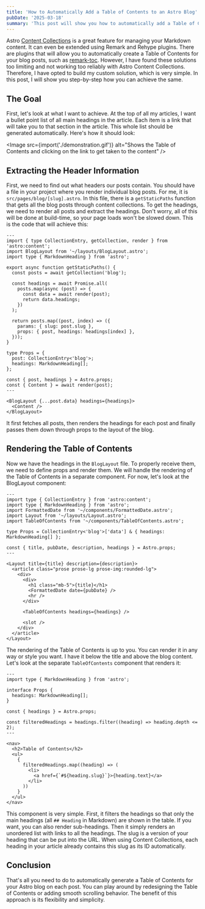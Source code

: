 ```yaml
---
title: 'How to Automatically Add a Table of Contents to an Astro Blog'
pubDate: '2025-03-18'
summary: 'This post will show you how to automatically add a Table of Contents to an Astro blog that uses the Content Collections feature.'
---
```



Astro [Content Collections](https://docs.astro.build/en/guides/content-collections/) is a great feature for managing your Markdown content. It can even be extended using Remark and Rehype plugins. There are plugins that will allow you to automatically create a Table of Contents for your blog posts, such as [remark-toc](https://github.com/remarkjs/remark-toc). However, I have found these solutions too limiting and not working too reliably with Astro Content Collections. Therefore, I have opted to build my custom solution, which is very simple. In this post, I will show you step-by-step how you can achieve the same.

## The Goal

First, let's look at what I want to achieve. At the top of all my articles, I want a bullet point list of all main headings in the article. Each item is a link that will take you to that section in the article. This whole list should be generated automatically. Here's how it should look:

<Image src={import('./demonstration.gif')} alt="Shows the Table of Contents and clicking on the link to get taken to the content" />

## Extracting the Header Information

First, we need to find out what headers our posts contain. You should have a file in your project where you render individual blog posts. For me, it is `src/pages/blog/[slug].astro`. In this file, there is a `getStaticPaths` function that gets all the blog posts through content collections. To get the headings, we need to render all posts and extract the headings. Don't worry, all of this will be done at build-time, so your page loads won't be slowed down. This is the code that will achieve this:

```astro
---
import { type CollectionEntry, getCollection, render } from 'astro:content';
import BlogLayout from '~/layouts/BlogLayout.astro';
import type { MarkdownHeading } from 'astro';

export async function getStaticPaths() {
  const posts = await getCollection('blog');

  const headings = await Promise.all(
    posts.map(async (post) => {
      const data = await render(post);
      return data.headings;
    })
  );

  return posts.map((post, index) => ({
    params: { slug: post.slug },
    props: { post, headings: headings[index] },
  }));
}

type Props = {
  post: CollectionEntry<'blog'>;
  headings: MarkdownHeading[];
};

const { post, headings } = Astro.props;
const { Content } = await render(post);
---

<BlogLayout {...post.data} headings={headings}>
  <Content />
</BlogLayout>
```

It first fetches all posts, then renders the headings for each post and finally passes them down through props to the layout of the blog.

## Rendering the Table of Contents

Now we have the headings in the `BlogLayout` file. To properly receive them, we need to define props and render them. We will handle the rendering of the Table of Contents in a separate component. For now, let's look at the BlogLayout component:

```astro
---
import type { CollectionEntry } from 'astro:content';
import type { MarkdownHeading } from 'astro';
import FormattedDate from '~/components/FormattedDate.astro';
import Layout from '~/layouts/Layout.astro';
import TableOfContents from '~/components/TableOfContents.astro';

type Props = CollectionEntry<'blog'>['data'] & { headings: MarkdownHeading[] };

const { title, pubDate, description, headings } = Astro.props;
---

<Layout title={title} description={description}>
  <article class="prose prose-lg prose-img:rounded-lg">
    <div>
      <div>
        <h1 class="mb-5">{title}</h1>
        <FormattedDate date={pubDate} />
        <hr />
      </div>

      <TableOfContents headings={headings} />

      <slot />
    </div>
  </article>
</Layout>
```

The rendering of the Table of Contents is up to you. You can render it in any way or style you want. I have it below the title and above the blog content. Let's look at the separate `TableOfContents` component that renders it:

```astro
---
import type { MarkdownHeading } from 'astro';

interface Props {
  headings: MarkdownHeading[];
}

const { headings } = Astro.props;

const filteredHeadings = headings.filter((heading) => heading.depth <= 2);
---

<nav>
  <h2>Table of Contents</h2>
  <ul>
    {
      filteredHeadings.map((heading) => (
        <li>
          <a href={`#${heading.slug}`}>{heading.text}</a>
        </li>
      ))
    }
  </ul>
</nav>
```

This component is very simple. First, it filters the headings so that only the main headings (all `## Heading` in Markdown) are shown in the table. If you want, you can also render sub-headings. Then it simply renders an unordered list with links to all the headings. The slug is a version of your heading that can be put into the URL. When using Content Collections, each heading in your article already contains this slug as its ID automatically.

## Conclusion

That's all you need to do to automatically generate a Table of Contents for your Astro blog on each post. You can play around by redesigning the Table of Contents or adding smooth scrolling behavior. The benefit of this approach is its flexibility and simplicity.
